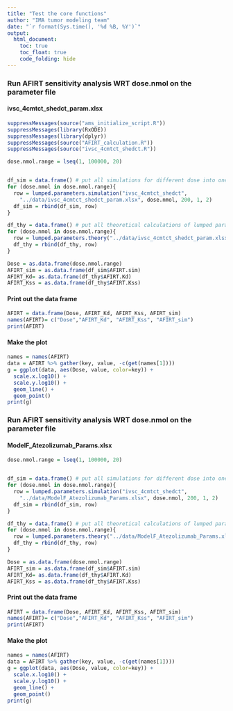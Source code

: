 ```yaml
---
title: "Test the core functions"
author: "IMA tumor modeling team"
date: "`r format(Sys.time(), '%d %B, %Y')`"
output:
  html_document:
    toc: true
    toc_float: true
    code_folding: hide
---
```

### Run AFIRT sensitivity analysis WRT dose.nmol on the parameter file
#### ivsc_4cmtct_shedct_param.xlsx

```r
suppressMessages(source("ams_initialize_script.R"))
suppressMessages(library(RxODE))
suppressMessages(library(dplyr))
suppressMessages(source("AFIRT_calculation.R"))
suppressMessages(source("ivsc_4cmtct_shedct.R"))

dose.nmol.range = lseq(1, 100000, 20)


df_sim = data.frame() # put all simulations for different dose into one data frame
for (dose.nmol in dose.nmol.range){
  row = lumped.parameters.simulation("ivsc_4cmtct_shedct",
    "../data/ivsc_4cmtct_shedct_param.xlsx", dose.nmol, 200, 1, 2)
  df_sim = rbind(df_sim, row)
}

df_thy = data.frame() # put all theoretical calculations of lumped parameters at different dose together
for (dose.nmol in dose.nmol.range){
  row = lumped.parameters.theory("../data/ivsc_4cmtct_shedct_param.xlsx", dose.nmol, 1)
  df_thy = rbind(df_thy, row)
}

Dose = as.data.frame(dose.nmol.range)
AFIRT_sim = as.data.frame(df_sim$AFIRT.sim)
AFIRT_Kd= as.data.frame(df_thy$AFIRT.Kd)
AFIRT_Kss = as.data.frame(df_thy$AFIRT.Kss)

```
#### Print out the data frame
```r
AFIRT = data.frame(Dose, AFIRT_Kd, AFIRT_Kss, AFIRT_sim)
names(AFIRT)= c("Dose","AFIRT_Kd", "AFIRT_Kss", "AFIRT_sim")
print(AFIRT)
```

#### Make the plot
```r
names = names(AFIRT)
data = AFIRT %>% gather(key, value, -c(get(names[1])))
g = ggplot(data, aes(Dose, value, color=key)) +
  scale.x.log10() +
  scale.y.log10() +
  geom_line() +
  geom_point()
print(g)
```


### Run AFIRT sensitivity analysis WRT dose.nmol on the parameter file
#### ModelF_Atezolizumab_Params.xlsx

```r
dose.nmol.range = lseq(1, 100000, 20)


df_sim = data.frame() # put all simulations for different dose into one data frame
for (dose.nmol in dose.nmol.range){
  row = lumped.parameters.simulation("ivsc_4cmtct_shedct",
    "../data/ModelF_Atezolizumab_Params.xlsx", dose.nmol, 200, 1, 2)
  df_sim = rbind(df_sim, row)
}

df_thy = data.frame() # put all theoretical calculations of lumped parameters at different dose together
for (dose.nmol in dose.nmol.range){
  row = lumped.parameters.theory("../data/ModelF_Atezolizumab_Params.xlsx", dose.nmol, 1)
  df_thy = rbind(df_thy, row)
}

Dose = as.data.frame(dose.nmol.range)
AFIRT_sim = as.data.frame(df_sim$AFIRT.sim)
AFIRT_Kd= as.data.frame(df_thy$AFIRT.Kd)
AFIRT_Kss = as.data.frame(df_thy$AFIRT.Kss)

```
#### Print out the data frame
```r
AFIRT = data.frame(Dose, AFIRT_Kd, AFIRT_Kss, AFIRT_sim)
names(AFIRT)= c("Dose","AFIRT_Kd", "AFIRT_Kss", "AFIRT_sim")
print(AFIRT)
```

#### Make the plot
```r
names = names(AFIRT)
data = AFIRT %>% gather(key, value, -c(get(names[1])))
g = ggplot(data, aes(Dose, value, color=key)) +
  scale.x.log10() +
  scale.y.log10() +
  geom_line() +
  geom_point()
print(g)
```


